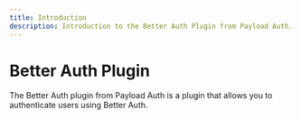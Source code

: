 ```yaml
---
title: Introduction
description: Introduction to the Better Auth Plugin from Payload Auth.
---
```


# Better Auth Plugin

The Better Auth plugin from Payload Auth is a plugin that allows you to authenticate users using Better Auth.

